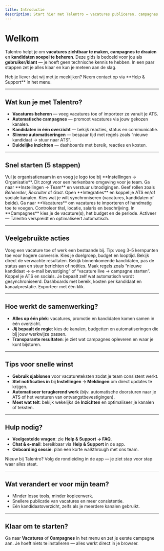 ```yaml
---
title: Introductie
description: Start hier met Talentro — vacatures publiceren, campagnes draaien en kandidaten beheren op één plek.
---
```


# Welkom

Talentro helpt je om **vacatures zichtbaar te maken**, **campagnes te draaien** en **kandidaten soepel te beheren**.
Deze gids is bedoeld voor jou als **gebruiker/klant** — je hoeft geen technische kennis te hebben. In een paar stappen zet je alles klaar en kun je meteen aan de slag.

<Callout>
    Heb je liever dat wij met je meekijken? Neem contact op via **Help & Support** in het menu.
</Callout>

---

## Wat kun je met Talentro?

- **Vacatures beheren** — voeg vacatures toe of importeer ze vanuit je ATS.
- **Automatische campagnes** — promoot vacatures via jouw gekozen kanalen.
- **Kandidaten in één overzicht** — bekijk reacties, status en communicatie.
- **Slimme automatiseringen** — bespaar tijd met regels zoals “nieuwe kandidaat → stuur naar ATS”.
- **Duidelijke inzichten** — dashboards met bereik, reacties en kosten.

---

## Snel starten (5 stappen)

<Steps>
    <Step title="Maak je organisatie aan">
        Vul je organisatienaam in en voeg je logo toe bij **Instellingen → Organisatie**. Dit zorgt voor een herkenbare omgeving voor je team.
    </Step>
    <Step title="Nodig je team uit">
        Ga naar **Instellingen → Team** en verstuur uitnodigingen. Geef rollen zoals <em>Beheerder</em>, <em>Recruiter</em> of <em>Gast</em>.
    </Step>
    <Step title="Koppel je kanalen & systemen">
        Open **Integraties** en koppel je ATS en/of sociale kanalen. Kies wat je wilt synchroniseren (vacatures, kandidaten of beide).
    </Step>
    <Step title="Importeer of maak vacatures">
        Ga naar **Vacatures** om vacatures te importeren of handmatig toe te voegen. Controleer titel, locatie, salaris en beschrijving.
    </Step>
    <Step title="Start je eerste campagne">
        In **Campagnes** kies je de vacature(s), het budget en de periode. Activeer — Talentro verspreidt en optimaliseert automatisch.
    </Step>
</Steps>

---

## Veelgebruikte acties

<Cards>
    <Card title="Nieuwe vacature plaatsen" href="/vacatures/nieuw" icon="file-plus">
        Voeg een vacature toe of werk een bestaande bij. Tip: voeg 3–5 kernpunten toe voor hogere conversie.
    </Card>
    <Card title="Campagne starten" href="/campagnes/overzicht" icon="rocket">
        Kies je doelgroep, budget en looptijd. Bekijk direct de verwachte resultaten.
    </Card>
    <Card title="Kandidaten beheren" href="/kandidaten/overzicht" icon="users">
        Bekijk binnenkomende kandidaten, pas de status aan en stuur berichten of notities.
    </Card>
    <Card title="Automatiseringen" href="/automatiseringen/regles" icon="sparkles">
        Maak regels zoals “nieuwe kandidaat → e-mail bevestiging” of “vacature live → campagne starten”.
    </Card>
    <Card title="Integraties" href="/integraties" icon="merge">
        Koppel je ATS en socials. Je bepaalt zelf wat automatisch wordt gesynchroniseerd.
    </Card>
    <Card title="Inzichten & rapportage" href="/inzichten" icon="bar-chart-2">
        Dashboards met bereik, kosten per kandidaat en kanaalprestatie. Exporteer met één klik.
    </Card>
</Cards>

---

## Hoe werkt de samenwerking?

- **Alles op één plek**: vacatures, promotie en kandidaten komen samen in één overzicht.
- **Jij bepaalt de regie**: kies de kanalen, budgetten en automatiseringen die bij jouw werkwijze passen.
- **Transparante resultaten**: je ziet wat campagnes opleveren en waar je kunt bijsturen.

---

## Tips voor snelle winst

- **Gebruik sjablonen** voor vacatureteksten zodat je team consistent werkt.
- **Stel notificaties in** bij **Instellingen → Meldingen** om direct updates te krijgen.
- **Automatiseer terugkerend werk** (bijv. automatische doorsturen naar je ATS of het versturen van ontvangstbevestigingen).
- **Meet wat telt**: bekijk wekelijks de **Inzichten** en optimaliseer je kanalen of teksten.

---

## Hulp nodig?

- **Veelgestelde vragen**: zie **Help & Support → FAQ**.
- **Chat & e-mail**: bereikbaar via **Help & Support** in de app.
- **Onboarding sessie**: plan een korte walkthrough met ons team.

<Callout type="info">
    Nieuw bij Talentro? Volg de rondleiding in de app — je ziet stap voor stap waar alles staat.
</Callout>

---

## Wat verandert er voor mijn team?

- Minder losse tools, minder kopieerwerk.
- Snellere publicatie van vacatures en meer consistentie.
- Eén kandidaatoverzicht, zelfs als je meerdere kanalen gebruikt.

---

## Klaar om te starten?

Ga naar **Vacatures** of **Campagnes** in het menu en zet je eerste campagne aan.
Je hoeft niets te installeren — alles werkt direct in je browser.
